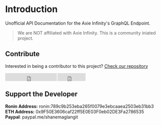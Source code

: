 # Introduction

Unofficial API Documentation for the Axie Infinity's GraphQL Endpoint. 

>We are NOT affiliated with Axie Infinity. This is a community iniated project.

## Contribute

Interested in being a contributor to this project? [Check our repository](https://github.com/ShaneMaglangit/axie-graphql-documentation)
<div style="display: flex; flex-wrap: wrap; gap: 2px;">
<iframe src="https://ghbtns.com/github-btn.html?user=ShaneMaglangit&type=follow" frameborder="0" scrolling="0" title="GitHub" style="height: 25px; width: 165px; right: 0px; position: relative; display: inline-block;"></iframe>
<iframe src="https://ghbtns.com/github-btn.html?user=ShaneMaglangit&repo=axie-graphql-documentation&type=star&count=true" frameborder="0" scrolling="0" title="GitHub" style="height: 25px; width: 90px; right: 0px; position: relative; display: inline-block;"></iframe>
</div>

## Support the Developer
**Ronin Address:** ronin:789c9b253eba265f0079e3ebcaaea2503eb31bb3  
**ETH Address:** 0x9F50E3606caf22ff5E0E03F0eb02DE3Fa2786535  
**Paypal**: paypal.me/shanemaglangit
